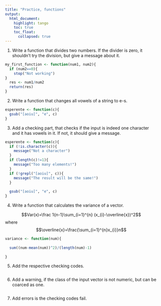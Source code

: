 ```yaml
---
title: "Practice, functions"
output: 
  html_document:
    highlight: tango
    toc: true
    toc_float:
      collapsed: true
---
```


1. Write a function that divides two numbers. If the divider is zero, it shouldn't try the division, but give a message about it. 

```r
my_first_function <- function(num1, num2){
  if (num2==0){
    stop("Not working")
}
  res <- num1/num2
  return(res)
}

```


2. Write a function that changes all vowels of a string to e-s.

```r
esperente <- function(c){
  gsub("[aoiu]", "e", c)
}

```


3. Add a checking part, that checks if the input is indeed one character and it has vowels in it. If not, it should give a message. 

```r
esperente <- function(c){
  if (!is.character(c)){
    message("Not a character")
  }
  if (length(c)!=1){
    message("Too many elements!")
  }
  if (!grepl("[aoiu]", c)){
    message("The result will be the same!")
  }
  
  gsub("[aoiu]", "e", c)
}

```

4.  Write a function that calculates the variance of a vector.

$$Var(x)=\frac 1{n-1}\sum_{i=1}^{n} (x_{i}-\overline{x})^2$$
where 
$$\overline{x}=\frac{\sum_{i=1}^{n}x_{i}}n$$
```r
variance <- function(num){
  
  sum((num-mean(num))^2)/(length(num)-1)
  
}

```


5. Add the respective checking codes. 

```r

```

6. Add a warning, if the class of the input vector is not numeric, but can be coarced as one. 

```r

```

7. Add errors is the checking codes fail. 

```r

```


